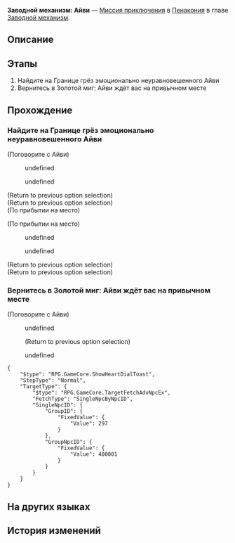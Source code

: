 {{Дополнить|Диалоги.}}
{{Миссия Инфобокс
|id              = 4240314
|Название        = 
|Изображение     = Миссия Освоения Заводной механизм Айви.png
|Тип             = Миссия приключения
|События         = 
|Глава           = Заводной механизм
|Условия         = Завершена [[Миссия Освоения]] ''[[Ночь по имени Нежность]]''
|Персонажи       = Айви; Первопроходец
|СтартЛокация    = Золотой миг
|Мир             = Пенакония
|Локации         = Золотой миг
|Предыдущая      = 
|Следующая       = 
|Награды         = Опыт Освоения*100; Звёздный нефрит*10; Путеводитель путешественника*3; Часокредиты*180; Кредиты*20 000
}}
'''Заводной механизм: Айви''' — [[Миссия приключения]] в [[Пенакония]] в главе [[Заводной механизм]].

==Описание==
{{Описание|<!--официальное описание из Перекрёстка судеб-->}}

==Этапы==
# Найдите на Границе грёз эмоционально неуравновешенного Айви
# Вернитесь в Золотой миг: Айви ждёт вас на привычном месте

==Прохождение==
{{Дополнить}}

{{Диалог Конец}}

===Найдите на Границе грёз эмоционально неуравновешенного Айви===
{{Описание миссии|локация=Граница грёз|Тик-так! Покрутите стрелки... Тик-так!<br />Исследуйте сознание людей, они ждут этого. Помогите им раскрыть свою истинную сущность.}}
{{Диалог Начало}}

;(Поговорите с Айви)
:{{tx}}
<!--Unknown TalkSentence: 413140401-->
:{{Диалог|Стрелка}} undefined
:{{Диалог|Стрелка}} undefined
:<!--Unknown TalkSentence: 413140404-->
<!--Unknown TalkSentence: 413140405-->
<!--Unknown TalkSentence: 413140406-->
;(Return to previous option selection)
;(Return to previous option selection)
;(По прибытии на место)

;(По прибытии на место)
:{{tx}}
<!--Unknown TalkSentence: 413140401-->
:{{Диалог|Стрелка}} undefined
:{{Диалог|Стрелка}} undefined
:<!--Unknown TalkSentence: 413140404-->
<!--Unknown TalkSentence: 413140405-->
<!--Unknown TalkSentence: 413140406-->
;(Return to previous option selection)
;(Return to previous option selection)
{{Диалог Конец}}

===Вернитесь в Золотой миг: Айви ждёт вас на привычном месте===
{{Диалог Начало}}

;(Поговорите с Айви)
<!--Unknown TalkSentence: 413140501-->
<!--Unknown TalkSentence: 413140502-->
:{{Диалог|Стрелка}} undefined
:<!--Unknown TalkSentence: 413140504-->
:;(Return to previous option selection)
:{{Диалог|Стрелка}} undefined
:<!--Unknown TalkSentence: 413140509-->
:<!--Unknown TalkSentence: 413140510-->
:<!--Unknown TalkSentence: 413140511-->
:<!--Unknown TalkSentence: 413140512-->
<pre>{
	"$type": "RPG.GameCore.ShowHeartDialToast",
	"StepType": "Normal",
	"TargetType": {
		"$type": "RPG.GameCore.TargetFetchAdvNpcEx",
		"FetchType": "SingleNpcByNpcID",
		"SingleNpcID": {
			"GroupID": {
				"FixedValue": {
					"Value": 297
				}
			},
			"GroupNpcID": {
				"FixedValue": {
					"Value": 400001
				}
			}
		}
	}
}</pre>
{{Диалог Конец}}

==На других языках==
{{На других языках
|en   = Clockwork: IV
|zhs  = 钟表把戏：埃韦
|zht  = 鐘錶把戲：埃韋
|ja   = クロックトリック：アイヴ
|ko   = 시계 트릭: 이브
|es   = Trucorreloj: Alwin
|fr   = Pouvoir de la Pendule&nbsp;: IV
|ru   = Заводной механизм: Айви
|th   = กลนาฬิกา: IV
|vi   = Thủ Thuật Đồng Hồ: IV
|de   = Uhrwerk: IV
|id   = Clockwork: IV
|pt   = Truquelógio: IV
}}

==История изменений==
{{История изменений|2.7}}
